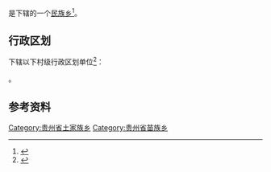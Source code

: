 {{中国乡级行政区|52/06/24/210/000}}

'''{{PAGENAMEBASE}}'''是{{PRC admin/fullname|52/06/24/210/000|3}}下辖的一个[[民族乡|民族乡]]<ref>{{PRC admin/ref sgc|{{PRC admin/parent|52/06/24/210/000}}}}</ref>。

== 行政区划 ==
{{PAGENAMEBASE}}下辖以下村级行政区划单位<ref>{{PRC admin/ref sgc|52/06/24/210/000}}</ref>：

{{PRC admin/children|52/06/24/210/000}}。

== 参考资料 ==
{{reflist}}

{{贵州行政区划小作品}}
{{PRC admin/navcat|52/06/24/210/000}}
[[Category:贵州省土家族乡|Category:贵州省土家族乡]]
[[Category:贵州省苗族乡|Category:贵州省苗族乡]]